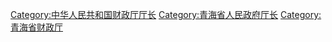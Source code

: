 [[Category:中华人民共和国财政厅厅长|Category:中华人民共和国财政厅厅长]]
[[Category:青海省人民政府厅长|Category:青海省人民政府厅长]]
[[Category:青海省财政厅|Category:青海省财政厅]]